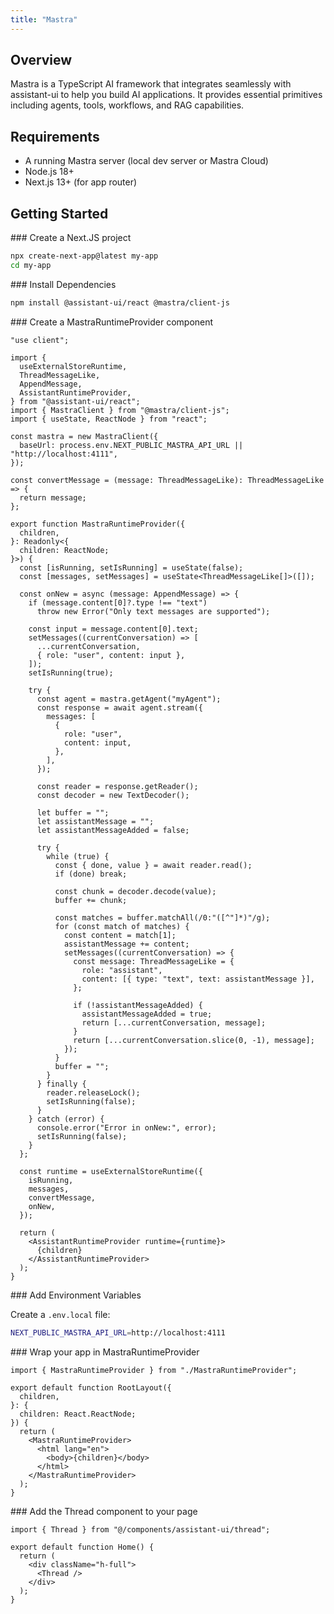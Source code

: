 ```yaml
---
title: "Mastra"
---
```


## Overview

Mastra is a TypeScript AI framework that integrates seamlessly with assistant-ui to help you build AI applications. It provides essential primitives including agents, tools, workflows, and RAG capabilities.

## Requirements

- A running Mastra server (local dev server or Mastra Cloud)
- Node.js 18+
- Next.js 13+ (for app router)

## Getting Started


<Steps>
  <Step>
  ### Create a Next.JS project

```sh
npx create-next-app@latest my-app
cd my-app
```

  </Step>

  <Step>
  ### Install Dependencies

```sh npm2yarn
npm install @assistant-ui/react @mastra/client-js
```

  </Step>

  <Step>
  ### Create a MastraRuntimeProvider component

```tsx title="@/app/MastraRuntimeProvider.tsx"
"use client";

import {
  useExternalStoreRuntime,
  ThreadMessageLike,
  AppendMessage,
  AssistantRuntimeProvider,
} from "@assistant-ui/react";
import { MastraClient } from "@mastra/client-js";
import { useState, ReactNode } from "react";

const mastra = new MastraClient({
  baseUrl: process.env.NEXT_PUBLIC_MASTRA_API_URL || "http://localhost:4111",
});

const convertMessage = (message: ThreadMessageLike): ThreadMessageLike => {
  return message;
};

export function MastraRuntimeProvider({
  children,
}: Readonly<{
  children: ReactNode;
}>) {
  const [isRunning, setIsRunning] = useState(false);
  const [messages, setMessages] = useState<ThreadMessageLike[]>([]);

  const onNew = async (message: AppendMessage) => {
    if (message.content[0]?.type !== "text")
      throw new Error("Only text messages are supported");

    const input = message.content[0].text;
    setMessages((currentConversation) => [
      ...currentConversation,
      { role: "user", content: input },
    ]);
    setIsRunning(true);

    try {
      const agent = mastra.getAgent("myAgent");
      const response = await agent.stream({
        messages: [
          {
            role: "user",
            content: input,
          },
        ],
      });

      const reader = response.getReader();
      const decoder = new TextDecoder();

      let buffer = "";
      let assistantMessage = "";
      let assistantMessageAdded = false;

      try {
        while (true) {
          const { done, value } = await reader.read();
          if (done) break;

          const chunk = decoder.decode(value);
          buffer += chunk;

          const matches = buffer.matchAll(/0:"([^"]*)"/g);
          for (const match of matches) {
            const content = match[1];
            assistantMessage += content;
            setMessages((currentConversation) => {
              const message: ThreadMessageLike = {
                role: "assistant",
                content: [{ type: "text", text: assistantMessage }],
              };

              if (!assistantMessageAdded) {
                assistantMessageAdded = true;
                return [...currentConversation, message];
              }
              return [...currentConversation.slice(0, -1), message];
            });
          }
          buffer = "";
        }
      } finally {
        reader.releaseLock();
        setIsRunning(false);
      }
    } catch (error) {
      console.error("Error in onNew:", error);
      setIsRunning(false);
    }
  };

  const runtime = useExternalStoreRuntime({
    isRunning,
    messages,
    convertMessage,
    onNew,
  });

  return (
    <AssistantRuntimeProvider runtime={runtime}>
      {children}
    </AssistantRuntimeProvider>
  );
}
```

  </Step>

  <Step>
  ### Add Environment Variables

Create a `.env.local` file:

```sh title=".env.local"
NEXT_PUBLIC_MASTRA_API_URL=http://localhost:4111
```

  </Step>

  <Step>
  ### Wrap your app in MastraRuntimeProvider

```tsx title="@/app/layout.tsx"
import { MastraRuntimeProvider } from "./MastraRuntimeProvider";

export default function RootLayout({
  children,
}: {
  children: React.ReactNode;
}) {
  return (
    <MastraRuntimeProvider>
      <html lang="en">
        <body>{children}</body>
      </html>
    </MastraRuntimeProvider>
  );
}
```

  </Step>

  <Step>
  ### Add the Thread component to your page

```tsx title="@/app/page.tsx"
import { Thread } from "@/components/assistant-ui/thread";

export default function Home() {
  return (
    <div className="h-full">
      <Thread />
    </div>
  );
}
```

  </Step>
</Steps>
